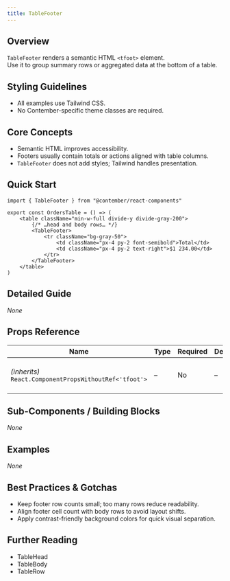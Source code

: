 ```yaml
---
title: TableFooter
---
```


<!-- Edited by human: false -->
<!-- Examples count: 0 -->
<!-- Source examples: 0 -->
<!-- Playground examples: 0 -->
<!-- External examples: 0 -->
<!-- Import examples: 0 -->

## Overview
`TableFooter` renders a semantic HTML `<tfoot>` element.  
Use it to group summary rows or aggregated data at the bottom of a table.

## Styling Guidelines
* All examples use Tailwind CSS.  
* No Contember-specific theme classes are required.

## Core Concepts
* Semantic HTML improves accessibility.
* Footers usually contain totals or actions aligned with table columns.
* `TableFooter` does not add styles; Tailwind handles presentation.

## Quick Start
```tsx
import { TableFooter } from "@contember/react-components"

export const OrdersTable = () => (
	<table className="min-w-full divide-y divide-gray-200">
		{/* …head and body rows… */}
		<TableFooter>
			<tr className="bg-gray-50">
				<td className="px-4 py-2 font-semibold">Total</td>
				<td className="px-4 py-2 text-right">$1 234.00</td>
			</tr>
		</TableFooter>
	</table>
)
```

## Detailed Guide
_None_

## Props Reference
| Name | Type | Required | Default | Description |
|------|------|----------|---------|-------------|
| *(inherits)* `React.ComponentPropsWithoutRef<'tfoot'>` | – | No | – | All standard `<tfoot>` props are forwarded.|

## Sub-Components / Building Blocks
_None_

## Examples
_None_

## Best Practices & Gotchas
* Keep footer row counts small; too many rows reduce readability.
* Align footer cell count with body rows to avoid layout shifts.
* Apply contrast-friendly background colors for quick visual separation.

## Further Reading
* TableHead  
* TableBody  
* TableRow  

<!-- End of Generated Documentation -->